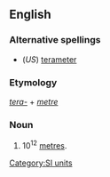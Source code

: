 ==English==

===Alternative spellings===
*(''US'') [[terameter]]

===Etymology===
''[[tera-]]'' + ''[[metre]]''

===Noun===
{{en-noun}}

# 10<sup>12</sup> [[metre]]s.

[[Category:SI units]]